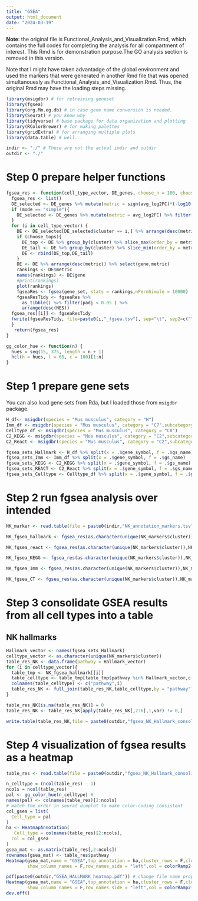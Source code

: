 ```yaml
---
title: "GSEA"
output: html_document
date: "2024-03-19"
---
```


**Note**: the original file is Functional_Analysis_and_Visualization.Rmd, which contains the full codes for completing the analysis for all compartment of interest. This Rmd is for demonstration purpose.The GO analysis section is removed in this version.

Note that I might have taken advantadge of the global environment and used the markers that were generated in another Rmd file that was opened simultanouesly as Functional_Analysis_and_Visualization.Rmd. Thus, the original Rmd may have the loading steps missing.

```r
library(msigdbr) # for retreiving geneset
library(fgsea)
library(org.Mm.eg.db) # in case gene name conversion is needed.
library(Seurat) # you know why
library(tidyverse) # base package for data organization and plotting
library(RColorBrewer) # for making palettes
library(gridExtra) # for arranging multiple plots
library(data.table) # well...
```

```r
indir <- "./" # These are not the actual indir and outdir
outdir <- "./"
```

# Step 0 prepare helper functions

```r
fgsea_res <- function(cell_type_vector, DE_genes, choose_n = 100, choose_tops = F,gene_set = fgsea_sets_Hallmark,mode = "combined"){
  fgsea_res <- list()
  DE_selected <- DE_genes %>% mutate(metric = sign(avg_log2FC)*(-log10(p_val_adj))) %>% filter(!is.infinite(metric))
  if (mode == "simple"){
    DE_selected <- DE_genes %>% mutate(metric = avg_log2FC) %>% filter(!is.infinite(metric))
  }
  for (i in cell_type_vector) {
    DE <- DE_selected[DE_selected$cluster == i,] %>% arrange(desc(metric)) %>% select(gene,metric)
    if (choose_tops){
      DE_top <- DE %>% group_by(cluster) %>% slice_max(order_by = metric, n = choose_n)
      DE_tail <- DE %>% group_by(cluster) %>% slice_min(order_by = metric, n = choose_n)
      DE <- rbind(DE_top,DE_tail)
    }
    DE <- DE %>% arrange(desc(metric)) %>% select(gene,metric)
    rankings <- DE$metric
    names(rankings) <- DE$gene
    #print(rankings)
    plot(rankings)
    fgseaRes <- fgsea(gene_set, stats = rankings,nPermSimple = 10000)
    fgseaResTidy <- fgseaRes %>%
      as_tibble() %>% filter(padj < 0.05 ) %>%
      arrange(desc(NES))
  fgsea_res[[i]] <- fgseaResTidy
  fwrite(fgseaResTidy, file=paste0(i,"_fgsea.tsv"), sep="\t", sep2=c("", " ", ""))
  }
   return(fgsea_res)
}
```

```r
gg_color_hue <- function(n) {
  hues = seq(15, 375, length = n + 1)
  hcl(h = hues, l = 65, c = 100)[1:n]
}
```


# Step 1 prepare gene sets

You can also load gene sets from Rda, but I loaded those from `msigdbr` package.


```r
H_df<- msigdbr(species = "Mus musculus", category = "H")
Imm_df <- msigdbr(species = "Mus musculus", category = "C7",subcategory = "IMMUNESIGDB")
Celltype_df <- msigdbr(species = "Mus musculus", category = "C8")
C2_KEGG <- msigdbr(species = "Mus musculus", category = "C2",subcategory = "CP:KEGG")
C2_React <- msigdbr(species = "Mus musculus", category = "C2",subcategory = "CP:REACTOME")

fgsea_sets_Hallmark <- H_df %>% split(x = .$gene_symbol, f = .$gs_name)
fgsea_sets_Imm <- Imm_df %>% split(x = .$gene_symbol, f = .$gs_name)
fgsea_sets_KEGG <- C2_KEGG %>% split(x = .$gene_symbol, f = .$gs_name)
fgsea_sets_REACT <- C2_React %>% split(x = .$gene_symbol, f = .$gs_name)
fgsea_sets_Celltype <- Celltype_df %>% split(x = .$gene_symbol, f = .$gs_name)
```

# Step 2 run fgsea analysis over intended

```r
NK_marker <- read.table(file = paste0(indir,"NK_annotation_markers.tsv"), sep = "\t",header = T,row.names = F)
```


```r
NK_fgsea_hallmark <- fgsea_res(as.character(unique(NK_markers$cluster)),NK_markers,mode = "simple")

NK_fgsea_react <- fgsea_res(as.character(unique(NK_markers$cluster)),NK_markers,gene_set = fgsea_sets_REACT,mode = "simple")

NK_fgsea_KEGG <- fgsea_res(as.character(unique(NK_markers$cluster)),NK_markers,gene_set = fgsea_sets_KEGG,mode = "simple")

NK_fgsea_Imm <- fgsea_res(as.character(unique(NK_markers$cluster)),NK_markers,gene_set = fgsea_sets_Imm,mode = "simple")

NK_fgsea_CT <- fgsea_res(as.character(unique(NK_markers$cluster)),NK_markers,gene_set = fgsea_sets_Celltype,mode = "simple")
```

# Step 3 consolidate GSEA results from all cell types into a table

## NK hallmarks


```r
Hallmark_vector <- names(fgsea_sets_Hallmark)
celltype_vector <- as.character(unique(NK_markers$cluster))
table_res_NK <- data.frame(pathway = Hallmark_vector)
for (i in celltype_vector){
  table_tmp <- NK_fgsea_hallmark[[i]]
  table_celltype <- table_tmp[table_tmp$pathway %in% Hallmark_vector,c("pathway","NES")]
  colnames(table_celltype) <- c("pathway",i)
  table_res_NK <- full_join(table_res_NK,table_celltype,by = "pathway")
}
```

```r
table_res_NK[is.na(table_res_NK)] = 0
table_res_NK <- table_res_NK[apply(table_res_NK[,2:6],1,var) != 0,]
```

```r
write.table(table_res_NK,file = paste0(outdir,"fgsea_NK_Hallmark_consolidated_filtered.tsv"),sep = "\t",row.names = F,quote = F)
```

# Step 4 visualization of fgsea results as a heatmap

```r
table_res <- read.table(file = paste0(outdir,"fgsea_NK_Hallmark_consolidated_filtered.tsv"),sep = "\t",header = T,row.names = F)
```

```r
n_celltype = (ncol(table_res) - 1)
ncols = ncol(table_res)
pal <- gg_color_hue(n_celltype) # 
names(pal) <- colnames(table_res)[2:ncols]
# match the order in seurat dimplot to make color-coding consistent
col_gsea = list(
  Cell_type = pal
)
ha <- HeatmapAnnotation(
   Cell_type = colnames(table_res)[2:ncols],
  col = col_gsea
)
gsea_mat <- as.matrix(table_res[,2:ncols])
rownames(gsea_mat) <- table_res$pathway
Heatmap(gsea_mat,name = "GSEA",top_annotation = ha,cluster_rows = F,cluster_columns = T,show_row_names = TRUE,row_names_gp = grid::gpar(fontsize = 5),
        show_column_names = F,row_names_side = "left",col = colorRamp2(c(-2,0,2),c("darkblue","beige","red")))
```

```r
pdf(paste0(outdir,"GSEA_HALLMARK_heatmap.pdf")) # change file name properly
Heatmap(gsea_mat,name = "GSEA",top_annotation = ha,cluster_rows = F,cluster_columns = T,show_row_names = TRUE,row_names_gp = grid::gpar(fontsize = 5),
        show_column_names = F,row_names_side = "left",col = colorRamp2(c(-2,0,2),c("darkblue","beige","red")))
dev.off()
```

